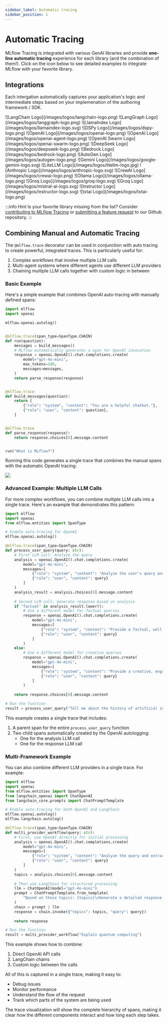 ```yaml
---
sidebar_label: Automatic tracing
sidebar_position: 1
---
```




# Automatic Tracing

MLflow Tracing is integrated with various GenAI libraries and provide **one-line automatic tracing** experience for each library (and the combination of them!). Click on the icon below to see detailed examples to integrate MLflow with your favorite library.

## Integrations

Each intergation automatically captures your application's logic and intermediate steps based on your implemenation of the authoring framework / SDK.

<CardGroup isSmall>
  <SmallLogoCard link="/tracing/integrations/langchain">
    <span>![LangChain Logo](/images/logos/langchain-logo.png)</span>
  </SmallLogoCard>
  <SmallLogoCard link="/tracing/integrations/langgraph">
    <span>![LangGraph Logo](/images/logos/langgraph-logo.png)</span>
  </SmallLogoCard>
  <SmallLogoCard link="/tracing/integrations/llama_index">
    <span>![LlamaIndex Logo](/images/logos/llamaindex-logo.svg)</span>
  </SmallLogoCard>
  <SmallLogoCard link="/tracing/integrations/dspy">
    <span>![DSPy Logo](/images/logos/dspy-logo.png)</span>
  </SmallLogoCard>
  <SmallLogoCard link="/tracing/integrations/openai">
    <span>![OpenAI Logo](/images/logos/openai-logo.png)</span>
  </SmallLogoCard>
  <SmallLogoCard link="/tracing/integrations/openai-agent">
    <span>![OpenAI Logo](/images/logos/openai-agent-logo.png)</span>
  </SmallLogoCard>
  <SmallLogoCard link="/tracing/integrations/swarm">
    <span>![OpenAI Swarm Logo](/images/logos/openai-swarm-logo.png)</span>
  </SmallLogoCard>
  <SmallLogoCard link="/tracing/integrations/deepseek">
    <span>![DeepSeek Logo](/images/logos/deepseek-logo.png)</span>
  </SmallLogoCard>
  <SmallLogoCard link="/tracing/integrations/bedrock">
    <span>![Bedrock Logo](/images/logos/bedrock-logo.png)</span>
  </SmallLogoCard>
  <SmallLogoCard link="/tracing/integrations/autogen">
    <span>![AutoGen Logo](/images/logos/autogen-logo.png)</span>
  </SmallLogoCard>
  <SmallLogoCard link="/tracing/integrations/gemini">
    <span>![Gemini Logo](/images/logos/google-gemini-logo.svg)</span>
  </SmallLogoCard>
  <SmallLogoCard link="/tracing/integrations/litellm">
    <span>![LiteLLM Logo](/images/logos/litellm-logo.jpg)</span>
  </SmallLogoCard>
  <SmallLogoCard link="/tracing/integrations/anthropic">
    <span>![Anthropic Logo](/images/logos/anthropic-logo.svg)</span>
  </SmallLogoCard>
  <SmallLogoCard link="/tracing/integrations/crewai">
    <span>![CrewAI Logo](/images/logos/crewai-logo.png)</span>
  </SmallLogoCard>
  <SmallLogoCard link="/tracing/integrations/ollama">
    <span>![Ollama Logo](/images/logos/ollama-logo.png)</span>
  </SmallLogoCard>
  <SmallLogoCard link="/tracing/integrations/groq">
    <span>![Groq Logo](/images/logos/groq-logo.svg)</span>
  </SmallLogoCard>
  <SmallLogoCard link="/tracing/integrations/mistral">
    <span>![Groq Logo](/images/logos/mistral-ai-logo.svg)</span>
  </SmallLogoCard>
  <SmallLogoCard link="/tracing/integrations/instructor">
    <span>![Instructor Logo](/images/logos/instructor-logo.svg)</span>
  </SmallLogoCard>
  <SmallLogoCard link="/tracing/integrations/txtai">
    <span>![txtai Logo](/images/logos/txtai-logo.png)</span>
  </SmallLogoCard>
</CardGroup>
<br />

:::info Hint
Is your favorite library missing from the list? Consider [contributing to MLflow Tracing](/tracing/integrations/contribute) or [submitting a feature request](https://github.com/mlflow/mlflow/issues/new?assignees=&labels=enhancement&projects=&template=feature_request_template.yaml&title=%5BFR%5D) to our Github repository.
:::


## Combining Manual and Automatic Tracing

The `@mlflow.trace` decorator can be used in conjunction with auto tracing to create powerful, integrated traces. This is particularly useful for:

1. Complex workflows that involve multiple LLM calls
2. Multi-agent systems where different agents use different LLM providers
3. Chaining multiple LLM calls together with custom logic in between

### Basic Example

Here's a simple example that combines OpenAI auto-tracing with manually defined spans:

```python
import mlflow
import openai

mlflow.openai.autolog()


@mlflow.trace(span_type=SpanType.CHAIN)
def run(question):
    messages = build_messages()
    # MLflow automatically generates a span for OpenAI invocation
    response = openai.OpenAI().chat.completions.create(
        model="gpt-4o-mini",
        max_tokens=100,
        messages=messages,
    )
    return parse_response(response)


@mlflow.trace
def build_messages(question):
    return [
        {"role": "system", "content": "You are a helpful chatbot."},
        {"role": "user", "content": question},
    ]


@mlflow.trace
def parse_response(response):
    return response.choices[0].message.content


run("What is MLflow?")
```

Running this code generates a single trace that combines the manual spans with the automatic OpenAI tracing:

![](/images/llms/tracing/tracing-auto-manual-mix.png)

### Advanced Example: Multiple LLM Calls

For more complex workflows, you can combine multiple LLM calls into a single trace. Here's an example that demonstrates this pattern:

```python
import mlflow
import openai
from mlflow.entities import SpanType

# Enable auto-tracing for OpenAI
mlflow.openai.autolog()

@mlflow.trace(span_type=SpanType.CHAIN)
def process_user_query(query: str):
    # First LLM call: Analyze the query
    analysis = openai.OpenAI().chat.completions.create(
        model="gpt-4o-mini",
        messages=[
            {"role": "system", "content": "Analyze the user's query and determine if it requires factual information or creative writing."},
            {"role": "user", "content": query}
        ]
    )
    analysis_result = analysis.choices[0].message.content
    
    # Second LLM call: Generate response based on analysis
    if "factual" in analysis_result.lower():
        # Use a different model for factual queries
        response = openai.OpenAI().chat.completions.create(
            model="gpt-4o-mini",
            messages=[
                {"role": "system", "content": "Provide a factual, well-researched response."},
                {"role": "user", "content": query}
            ]
        )
    else:
        # Use a different model for creative queries
        response = openai.OpenAI().chat.completions.create(
            model="gpt-4o-mini",
            messages=[
                {"role": "system", "content": "Provide a creative, engaging response."},
                {"role": "user", "content": query}
            ]
        )
    
    return response.choices[0].message.content

# Run the function
result = process_user_query("Tell me about the history of artificial intelligence")
```

This example creates a single trace that includes:
1. A parent span for the entire `process_user_query` function
2. Two child spans automatically created by the OpenAI autologging:
   - One for the analysis LLM call
   - One for the response LLM call

### Multi-Framework Example

You can also combine different LLM providers in a single trace. For example:

```python
import mlflow
import openai
from mlflow.entities import SpanType
from langchain_openai import ChatOpenAI
from langchain_core.prompts import ChatPromptTemplate

# Enable auto-tracing for both OpenAI and LangChain
mlflow.openai.autolog()
mlflow.langchain.autolog()

@mlflow.trace(span_type=SpanType.CHAIN)
def multi_provider_workflow(query: str):
    # First, use OpenAI directly for initial processing
    analysis = openai.OpenAI().chat.completions.create(
        model="gpt-4o-mini",
        messages=[
            {"role": "system", "content": "Analyze the query and extract key topics."},
            {"role": "user", "content": query}
        ]
    )
    topics = analysis.choices[0].message.content
    
    # Then use LangChain for structured processing
    llm = ChatOpenAI(model="gpt-4o-mini")
    prompt = ChatPromptTemplate.from_template(
        "Based on these topics: {topics}\nGenerate a detailed response to: {query}"
    )
    chain = prompt | llm
    response = chain.invoke({"topics": topics, "query": query})
    
    return response

# Run the function
result = multi_provider_workflow("Explain quantum computing")
```

This example shows how to combine:
1. Direct OpenAI API calls
2. LangChain chains
3. Custom logic between the calls

All of this is captured in a single trace, making it easy to:
- Debug issues
- Monitor performance
- Understand the flow of the request
- Track which parts of the system are being used

The trace visualization will show the complete hierarchy of spans, making it clear how the different components interact and how long each step takes.

